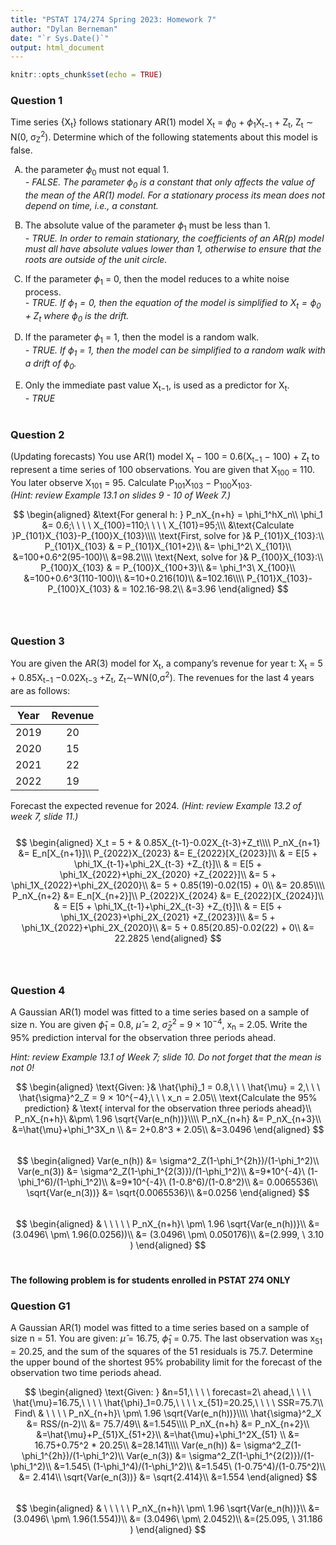 ```yaml
---
title: "PSTAT 174/274 Spring 2023: Homework 7"
author: "Dylan Berneman"
date: "`r Sys.Date()`"
output: html_document
---
```


```r
knitr::opts_chunk$set(echo = TRUE)
```

### Question 1
Time series {X~t~} follows stationary AR(1) model X~t~ = $\phi_0$ + $\phi_1$X~t−1~ + Z~t~, Z~t~ ∼ N(0, σ~Z~^2^). Determine which of the following statements about this model is false.\

  (A) the parameter $\phi_0$ must not equal 1.\
    *- FALSE. The parameter $\phi_0$ is a constant that only affects the value of the mean of the AR(1) model. For a stationary process its mean does not depend on time, i.e., a constant.*\
  
  (B) The absolute value of the parameter $\phi_1$ must be less than 1.\
    *- TRUE. In order to remain stationary, the coefficients of an AR(p) model must all have absolute values lower than 1, otherwise to ensure that the roots are outside of the unit circle.*\
  
  (C) If the parameter $\phi_1$ = 0, then the model reduces to a white noise process.\
    *- TRUE. If $\phi_1=0$, then the equation of the model is simplified to $X_t=\phi_0+Z_t$ where $\phi_0$ is the drift.*\
  
  (D) If the parameter $\phi_1$ = 1, then the model is a random walk.\
    *- TRUE. If $\phi_1$ = 1, then the model can be simplified to a random walk with a drift of $\phi_0$.*\
  
  (E) Only the immediate past value X~t−1~, is used as a predictor for X~t~.\
    *- TRUE*\
\
  
### Question 2
(Updating forecasts) You use AR(1) model X~t~ − 100 = 0.6(X~t−1~ − 100) + Z~t~ to represent a time series of 100 observations. You are given that X~100~ = 110. You later observe X~101~ = 95. Calculate P~101~X~103~ − P~100~X~103~.\
*(Hint: review Example 13.1 on slides 9 - 10 of Week 7.)*\

$$
\begin{aligned}
&\text{For general h: } P_nX_{n+h} = \phi_1^hX_n\\
\phi_1 &= 0.6;\ \ \ \ X_{100}=110;\ \ \ \ X_{101}=95;\\\
&\text{Calculate }P_{101}X_{103}-P_{100}X_{103}\\\\
\text{First, solve for }& P_{101}X_{103}:\\
P_{101}X_{103} & = P_{101}X_{101+2}\\
&= \phi_1^2\ X_{101}\\
&=100+0.6^2(95-100)\\
&=98.2\\\\
\text{Next, solve for }& P_{100}X_{103}:\\
P_{100}X_{103} & = P_{100}X_{100+3}\\
&= \phi_1^3\ X_{100}\\
&=100+0.6^3(110-100)\\
&=10+0.216(10)\\
&=102.16\\\\
P_{101}X_{103}-P_{100}X_{103} & = 102.16-98.2\\
&=3.96
\end{aligned}
$$
\
\

### Question 3
You are given the AR(3) model for X~t~, a company’s revenue for year t: X~t~ = 5 + 0.85X~t−1~ −0.02X~t−3~ +Z~t~, Z~t~∼WN(0,σ^2^). The revenues for the last 4 years are as follows:\

| Year | Revenue |
|:----:|:-------:|
| 2019 | 20 |
| 2020 | 15 |
| 2021 | 22 |
| 2022 | 19 |

Forecast the expected revenue for 2024. *(Hint: review Example 13.2 of week 7, slide 11.)*\
\
$$
\begin{aligned}
X_t = 5 + & 0.85X_{t-1}-0.02X_{t-3}+Z_t\\\\
P_nX_{n+1} &= E_n[X_{n+1}]\\
P_{2022}X_{2023} &= E_{2022}[X_{2023}]\\
& = E[5 + \phi_1X_{t-1}+\phi_2X_{t-3} +Z_{t}]\\
& = E[5 + \phi_1X_{2022}+\phi_2X_{2020} +Z_{2022}]\\
&= 5 + \phi_1X_{2022}+\phi_2X_{2020}\\
&= 5 + 0.85(19)-0.02(15) + 0\\
&= 20.85\\\\
P_nX_{n+2} &= E_n[X_{n+2}]\\
P_{2022}X_{2024} &= E_{2022}[X_{2024}]\\
& = E[5 + \phi_1X_{t-1}+\phi_2X_{t-3} +Z_{t}]\\
& = E[5 + \phi_1X_{2023}+\phi_2X_{2021} +Z_{2023}]\\
&= 5 + \phi_1X_{2022}+\phi_2X_{2020}\\
&= 5 + 0.85(20.85)-0.02(22) + 0\\
&= 22.2825
\end{aligned}
$$
\
\

### Question 4
A Gaussian AR(1) model was fitted to a time series based on a sample of size n. You are given
$\hat{\phi}_1$ = 0.8, $\hat{\mu}$ = 2, $\hat{\sigma}^2_Z$ = 9 × 10^−4^, x~n~ = 2.05. Write the 95% prediction interval for the observation three periods ahead.\

*Hint: review Example 13.1 of Week 7; slide 10. Do not forget that the mean is not 0!*\

$$
\begin{aligned}
\text{Given: }& \hat{\phi}_1 = 0.8,\ \ \ \hat{\mu} = 2,\ \ \ \hat{\sigma}^2_Z = 9 × 10^{−4},\ \ \ x_n = 2.05\\
\text{Calculate the 95% prediction} & \text{ interval for the observation three periods ahead}\\
P_nX_{n+h}\ &\pm\ 1.96 \sqrt{Var(e_n(h))}\\\\
P_nX_{n+h} &= P_nX_{n+3}\\
&=\hat{\mu}+\phi_1^3X_n \\
&= 2+0.8^3  * 2.05\\
&=3.0496
\end{aligned}
$$
\
$$
\begin{aligned}
Var(e_n(h)) &= \sigma^2_Z(1-\phi_1^{2h})/(1-\phi_1^2)\\
Var(e_n(3)) &= \sigma^2_Z(1-\phi_1^{2(3)})/(1-\phi_1^2)\\
&=9*10^{-4}\ (1-\phi_1^6)/(1-\phi_1^2)\\
&=9*10^{-4}\ (1-0.8^6)/(1-0.8^2)\\
&= 0.0065536\\
\sqrt{Var(e_n(3))} &= \sqrt{0.0065536}\\
&=0.0256
\end{aligned}
$$
\
$$
\begin{aligned}
& \ \ \ \ \ P_nX_{n+h}\ \pm\ 1.96 \sqrt{Var(e_n(h))}\\
&=(3.0496\ \pm\ 1.96(0.0256))\\
&= (3.0496\ \pm\ 0.050176)\\
&=(2.999, \ 3.10 )
\end{aligned}
$$
\

**The following problem is for students enrolled in PSTAT 274 ONLY**\

### Question G1
A Gaussian AR(1) model was fitted to a time series based on a sample of size n = 51. You are given: $\hat{\mu}$  = 16.75, $\hat{\phi}_1$ = 0.75. The last observation was x~51~ = 20.25, and the sum of the squares of the 51 residuals is 75.7. Determine the upper bound of the shortest 95% probability limit for the forecast of the observation two time periods ahead.\

$$
\begin{aligned}
\text{Given:  } &n=51,\ \ \ \ forecast=2\ ahead,\ \ \ \ \hat{\mu}=16.75,\ \ \ \ \hat{\phi}_1=0.75,\ \ \ \ x_{51}=20.25,\ \ \ \ SSR=75.7\\
Find\ & \ \ \ \ P_nX_{n+h}\ \pm\ 1.96 \sqrt{Var(e_n(h))}\\\\
\hat{\sigma}^2_X &= RSS/(n-2)\\
&= 75.7/49\\
&=1.545\\\\
P_nX_{n+h} &= P_nX_{n+2}\\
&=\hat{\mu}+P_{51}X_{51+2}\\
&=\hat{\mu}+\phi_1^2X_{51} \\
&= 16.75+0.75^2  * 20.25\\
&=28.141\\\\
Var(e_n(h)) &= \sigma^2_Z(1-\phi_1^{2h})/(1-\phi_1^2)\\
Var(e_n(3)) &= \sigma^2_Z(1-\phi_1^{2(2)})/(1-\phi_1^2)\\
&=1.545\ (1-\phi_1^4)/(1-\phi_1^2)\\
&=1.545\ (1-0.75^4)/(1-0.75^2)\\
&= 2.414\\
\sqrt{Var(e_n(3))} &= \sqrt{2.414}\\
&=1.554
\end{aligned}
$$
\
$$
\begin{aligned}
& \ \ \ \ \ P_nX_{n+h}\ \pm\ 1.96 \sqrt{Var(e_n(h))}\\
&=(3.0496\ \pm\ 1.96(1.554))\\
&= (3.0496\ \pm\ 2.0452)\\
&=(25.095, \ 31.186 )
\end{aligned}
$$
